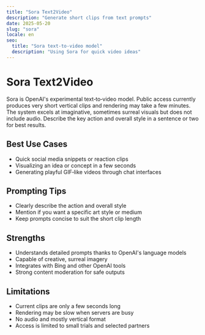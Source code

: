 ```yaml
---
title: "Sora Text2Video"
description: "Generate short clips from text prompts"
date: 2025-05-20
slug: "sora"
locale: en
seo:
  title: "Sora text-to-video model"
  description: "Using Sora for quick video ideas"
---
```


# Sora Text2Video

Sora is OpenAI's experimental text‑to‑video model. Public access currently
produces very short vertical clips and rendering may take a few minutes. The
system excels at imaginative, sometimes surreal visuals but does not include
audio. Describe the key action and overall style in a sentence or two for best
results.

## Best Use Cases

- Quick social media snippets or reaction clips
- Visualizing an idea or concept in a few seconds
- Generating playful GIF‑like videos through chat interfaces

## Prompting Tips

- Clearly describe the action and overall style
- Mention if you want a specific art style or medium
- Keep prompts concise to suit the short clip length

## Strengths

- Understands detailed prompts thanks to OpenAI's language models
- Capable of creative, surreal imagery
- Integrates with Bing and other OpenAI tools
- Strong content moderation for safe outputs

## Limitations

- Current clips are only a few seconds long
- Rendering may be slow when servers are busy
- No audio and mostly vertical format
- Access is limited to small trials and selected partners
